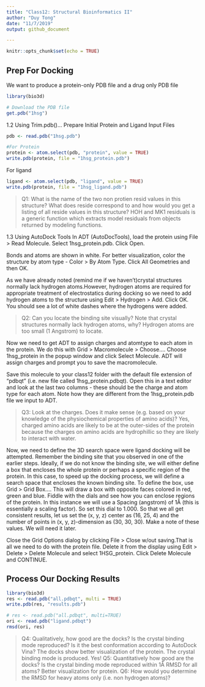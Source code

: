 ```yaml
---
title: "Class12: Structural Bioinformatics II"
author: "Duy Tong"
date: "11/7/2019"
output: github_document

---
```

```r
knitr::opts_chunk$set(echo = TRUE)
```

## Prep For Docking
We want to produce a protein-only PDB file and a drug only PDB file

```r
library(bio3d)

# Download the PDB file
get.pdb("1hsg")
```

1.2 Using Trim.pdb()... Prepare Initial Protein and Ligand Input Files
```r
pdb <- read.pdb("1hsg.pdb")

#For Protein
protein <- atom.select(pdb, "protein", value = TRUE)
write.pdb(protein, file = "1hsg_protein.pdb")
```

For ligand
```r
ligand <- atom.select(pdb, "ligand", value = TRUE)
write.pdb(protein, file = "1hsg_ligand.pdb")
```

> Q1: What is the name of the two non protien resid values in this structure? What does reside correspond to and how would you get a listing of all reside values in this structure?
  HOH and MK1
  residuals is a generic function which extracts model residuals from objects returned by modeling functions.

1.3 Using AutoDock Tools
In ADT (AutoDocTools), load the protein using File > Read Molecule. Select 1hsg_protein.pdb. Click Open.

Bonds and atoms are shown in white. For better visualization, color the structure by atom type - Color > By Atom Type. Click All Geometries and then OK.

As we have already noted (remind me if we haven’t)crystal structures normally lack hydrogen atoms.However, hydrogen atoms are required for appropriate treatment of electrostatics during docking so we need to add hydrogen atoms to the structure using Edit > Hydrogen > Add. Click OK. You
should see a lot of white dashes where the hydrogens were added.

> Q2: Can you locate the binding site visually? Note that crystal structures normally lack hydrogen atoms, why?
  Hydrogen atoms are too small (1 Angstrom) to locate.

Now we need to get ADT to assign charges and atomtype to each atom in the protein. We do this with Grid > Macromolecule > Choose.... Choose 1hsg_protein in the popup window and click Select Molecule. ADT will assign charges and prompt you to save the macromolecule.

Save this molecule to your class12 folder with the default file extension of “pdbqt” (i.e. new file called 1hsg_protein.pdbqt). Open this in a text editor and look at the last two columns - these should be the charge and atom type for each atom. Note how they are different from the 1hsg_protein.pdb file we input to ADT.

>Q3: Look at the charges. Does it make sense (e.g. based on your knowledge of the
physiochemical properties of amino acids)?
  Yes, charged amino acids are likely to be at the outer-sides of the protein because the charges on amino acids are hydrophillic so they are likely to interact with water.
  
Now, we need to define the 3D search space were ligand docking will be attempted. Remember the binding site that you observed in one of the earlier steps. Ideally, if we do not know the binding site, we will either define a box that encloses the whole protein or perhaps a specific region of the protein. In this case, to speed up the docking process, we will define a search space that encloses the known binding site. To define the box, use Grid > Grid Box.... This will draw a box with opposite faces colored in red, green and blue. Fiddle with the dials and see how you can enclose regions of the protein. In this instance we will use a Spacing (angstrom) of 1Å (this is essentially a scaling factor). So set this dial to 1.000. So that we all get consistent results, let us set the (x, y, z) center as (16, 25, 4) and the number of points in (x, y, z)-dimension as (30, 30, 30). Make a note of these values. We will need it later.

Close the Grid Options dialog by clicking File > Close w/out saving.That is all we need to do with the protein file. Delete it from the display using Edit > Delete >
Delete Molecule and select 1HSG_protein. Click Delete Molecule and CONTINUE.

## Process Our Docking Results
```r
library(bio3d)
res <- read.pdb("all.pdbqt", multi = TRUE)
write.pdb(res, "results.pdb")
```

```r
# res <- read.pdb("all.pdbqt", multi=TRUE)
ori <- read.pdb("ligand.pdbqt")
rmsd(ori, res)
```

>Q4: Qualitatively, how good are the docks? Is the crystal binding mode reproduced? Is it the best conformation according to AutoDock Vina?
  The docks show better visualization of the protein. The crystal binding mode is produced. Yes!
>Q5: Quantitatively how good are the docks? Is the crystal binding mode reproduced within 1Å RMSD for all atoms?
  Better visualization for protein.
>Q6: How would you determine the RMSD for heavy atoms only (i.e. non hydrogen atoms)?
  
